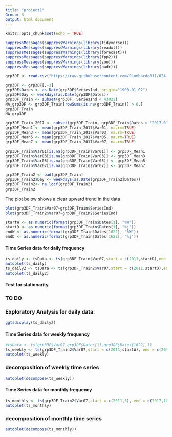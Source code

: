 ---
title: "project1"
Group: 3
output: html_document
---

```{r setup, include=FALSE}
knitr::opts_chunk$set(echo = TRUE)
```

```{r}
suppressMessages(suppressWarnings(library(tidyverse)))
suppressMessages(suppressWarnings(library(readxl)))
suppressMessages(suppressWarnings(library(forecast)))
suppressMessages(suppressWarnings(library(fpp2)))
suppressMessages(suppressWarnings(library(zoo)))
suppressMessages(suppressWarnings(library(padr)))
```


```{r}
grp3DF <- read.csv("https://raw.githubusercontent.com/PLombardo811/624_SPS/Homework/Project1/Set%20for%20Class.csv")
```
```{r}
grp3DF <- grp3DF[,-2]
grp3DF$Dates <- as.Date(grp3DF$SeriesInd, origin="1900-01-02")
grp3DF$Day <- weekdays(as.Date(grp3DF$Dates))
grp3DF_Train <- subset(grp3DF, SeriesInd < 43022)
NA_grp3DF <- grp3DF_Train[rowSums(is.na(grp3DF_Train)) > 0,]
grp3DF_Train
NA_grp3DF
```
```{r}
grp3DF_Train_2017 <- subset(grp3DF_Train, grp3DF_Train$Dates > '2017-01-01' & grp3DF_Train$Dates < '2017-12-31')
grp3DF_Mean1 <- mean(grp3DF_Train_2017$Var01, na.rm=TRUE)
grp3DF_Mean3 <- mean(grp3DF_Train_2017$Var03, na.rm=TRUE)
grp3DF_Mean5 <- mean(grp3DF_Train_2017$Var05, na.rm=TRUE)
grp3DF_Mean7 <- mean(grp3DF_Train_2017$Var07, na.rm=TRUE)
```
```{r}
grp3DF_Train$Var01[is.na(grp3DF_Train$Var01)] <- grp3DF_Mean1
grp3DF_Train$Var03[is.na(grp3DF_Train$Var03)] <- grp3DF_Mean3
grp3DF_Train$Var05[is.na(grp3DF_Train$Var05)] <- grp3DF_Mean5
grp3DF_Train$Var07[is.na(grp3DF_Train$Var07)] <- grp3DF_Mean7
```
```{r}
grp3DF_Train2 <- pad(grp3DF_Train)
grp3DF_Train2$Day <- weekdays(as.Date(grp3DF_Train2$Dates))
grp3DF_Train2<- na.locf(grp3DF_Train2)
grp3DF_Train2
```

The plot below shows a clear upward trend in the data
```{r}
plot(grp3DF_Train$Var07~grp3DF_Train$SeriesInd)
plot(grp3DF_Train2$Var07~grp3DF_Train2$SeriesInd)
```

```{r}
startW <- as.numeric(format(grp3DF_Train$Dates[1], "%W"))
startD <- as.numeric(format(grp3DF_Train$Dates[1], "%j"))
endW <- as.numeric(format(grp3DF_Train$Dates[1622], "%W"))
endD <- as.numeric(format(grp3DF_Train$Dates[1622], "%j"))
```

#### Time Series data for daily frequency
```{r}
ts_daily <- tsData <- ts(grp3DF_Train$Var07,start = c(2011,startD),end = c(2017,endD),frequency = 365)
autoplot(ts_daily)
ts_daily2 <- tsData <- ts(grp3DF_Train2$Var07,start = c(2011,startD),end = c(2017,endD),frequency = 365)
autoplot(ts_daily2)
```



#### Test for stationarity

### TO DO


### Exploratory Analysis for daily data:
```{r}
ggtsdisplay(ts_daily2)
```




#### Time Series data for weekly frequency
```{r}
#tsData <- ts(grp3DF$Var07,grp3DF$Dates[1],grp3DF$Dates[1622],1)
ts_weekly <- ts(grp3DF_Train2$Var07,start = c(2011,startW), end = c(2017,endW), frequency = 52)
autoplot(ts_weekly)
```

### decomposition of weekly time series
```{r}
autoplot(decompose(ts_weekly))
```



#### Time Series data for monthly frequency
```{r}
ts_monthly <- ts(grp3DF_Train2$Var07,start = c(2011,5), end = c(2017,10), frequency = 12)
autoplot(ts_monthly)
```


### decomposition of monthly time series
```{r}
autoplot(decompose(ts_monthly))
```


```{r}
```
